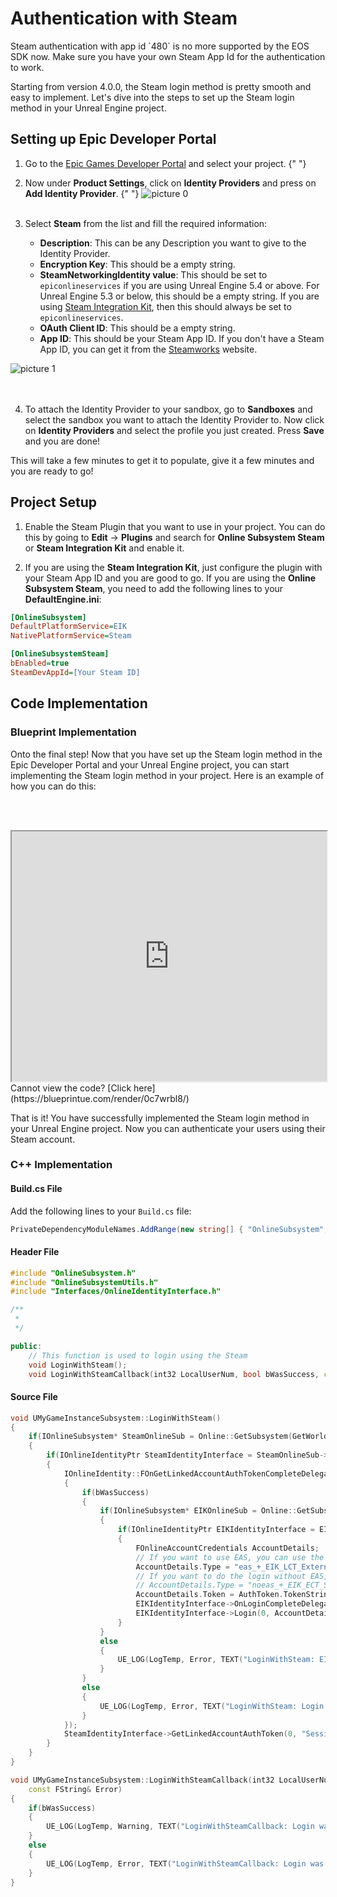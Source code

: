 
# Authentication with Steam

<Callout type="warning">
     Steam authentication with app id `480` is no more supported by the EOS SDK now. Make sure you have your own Steam App Id for the authentication to work.
</Callout>


Starting from version 4.0.0, the Steam login method is pretty smooth and easy to implement. Let's dive into the steps to set up the Steam login method in your Unreal Engine project.

## Setting up Epic Developer Portal

1. Go to the [Epic Games Developer Portal](https://dev.epicgames.com/portal/en-US/) and select your project.
{" "}

2. Now under **Product Settings**, click on **Identity Providers** and press on **Add Identity Provider**.
{" "}
![picture 0](../../../images/0a3944050f32db67adb5c1bc9e06e2275e9163e1354801ee4e197d824100bf32.png) 
<br/><br/>

3. Select **Steam** from the list and fill the required information:

   - **Description**: This can be any Description you want to give to the Identity Provider.
   - **Encryption Key**: This should be a empty string.
   - **SteamNetworkingIdentity value**: This should be set to `epiconlineservices` if you are using Unreal Engine 5.4 or above. For Unreal Engine 5.3 or below, this should be a empty string. If you are using [Steam Integration Kit](https://www.unrealengine.com/marketplace/en-US/product/steam-integration-kit), then this should always be set to `epiconlineservices`.
   - **OAuth Client ID**: This should be a empty string.
   - **App ID**: This should be your Steam App ID. If you don't have a Steam App ID, you can get it from the [Steamworks](https://partner.steamgames.com/) website.

![picture 1](../../../images/897e965647788b85f1b74a7e7f5286b4d7b51998be7f46aa342fe3cde1ce9375.png)  
<br/><br/>

4. To attach the Identity Provider to your sandbox, go to **Sandboxes** and select the sandbox you want to attach the Identity Provider to. Now click on **Identity Providers** and select the profile you just created. Press **Save** and you are done!

This will take a few minutes to get it to populate, give it a few minutes and you are ready to go!

## Project Setup

1. Enable the Steam Plugin that you want to use in your project. You can do this by going to **Edit** -> **Plugins** and search for **Online Subsystem Steam** or **Steam Integration Kit** and enable it.

2. If you are using the **Steam Integration Kit**, just configure the plugin with your Steam App ID and you are good to go. If you are using the **Online Subsystem Steam**, you need to add the following lines to your **DefaultEngine.ini**:

```ini
[OnlineSubsystem]
DefaultPlatformService=EIK
NativePlatformService=Steam

[OnlineSubsystemSteam]
bEnabled=true
SteamDevAppId=[Your Steam ID]
```

## Code Implementation

### Blueprint Implementation

Onto the final step! Now that you have set up the Steam login method in the Epic Developer Portal and your Unreal Engine project, you can start implementing the Steam login method in your project. Here is an example of how you can do this:

<br/><br/>
<iframe src="https://blueprintue.com/render/0c7wrbl8/" scrolling="no" allowfullscreen width="100%" height="400px" border="0"></iframe>
Cannot view the code? [Click here](https://blueprintue.com/render/0c7wrbl8/)

That is it! You have successfully implemented the Steam login method in your Unreal Engine project. Now you can authenticate your users using their Steam account.

### C++ Implementation

#### Build.cs File

Add the following lines to your `Build.cs` file:

```c#
PrivateDependencyModuleNames.AddRange(new string[] { "OnlineSubsystem", "OnlineSubsystemUtils", "OnlineSubsystemEIK" });
```

#### Header File

```cpp
#include "OnlineSubsystem.h"
#include "OnlineSubsystemUtils.h"
#include "Interfaces/OnlineIdentityInterface.h"

/**
 * 
 */

public:
	// This function is used to login using the Steam
	void LoginWithSteam();
	void LoginWithSteamCallback(int32 LocalUserNum, bool bWasSuccess, const FUniqueNetId& UserId, const FString& Error);
```

#### Source File

```cpp
void UMyGameInstanceSubsystem::LoginWithSteam()
{
	if(IOnlineSubsystem* SteamOnlineSub = Online::GetSubsystem(GetWorld(), STEAM_SUBSYSTEM))
	{
		if(IOnlineIdentityPtr SteamIdentityInterface = SteamOnlineSub->GetIdentityInterface())
		{
			IOnlineIdentity::FOnGetLinkedAccountAuthTokenCompleteDelegate Delegate = IOnlineIdentity::FOnGetLinkedAccountAuthTokenCompleteDelegate::CreateLambda([this](int32 LocalUserNum, bool bWasSuccess, const FExternalAuthToken& AuthToken)
			{
				if(bWasSuccess)
				{
					if(IOnlineSubsystem* EIKOnlineSub = Online::GetSubsystem(GetWorld(), "EIK"))
					{
						if(IOnlineIdentityPtr EIKIdentityInterface = EIKOnlineSub->GetIdentityInterface())
						{
							FOnlineAccountCredentials AccountDetails;
							// If you want to use EAS, you can use the following type
							AccountDetails.Type = "eas_+_EIK_LCT_ExternalAuth_+_EIK_ECT_STEAM_SESSION_TICKET";
							// If you want to do the login without EAS, you can use the following type
							// AccountDetails.Type = "noeas_+_EIK_ECT_STEAM_SESSION_TICKET";
							AccountDetails.Token = AuthToken.TokenString;
							EIKIdentityInterface->OnLoginCompleteDelegates->AddUObject(this, &UMyGameInstanceSubsystem::LoginWithSteamCallback);
							EIKIdentityInterface->Login(0, AccountDetails);
						}
					}
					else
					{
						UE_LOG(LogTemp, Error, TEXT("LoginWithSteam: EIK OnlineSubsystem not found."));
					}
				}
				else
				{
					UE_LOG(LogTemp, Error, TEXT("LoginWithSteam: Login was not successful."));
				}
			});
			SteamIdentityInterface->GetLinkedAccountAuthToken(0, "Session", Delegate);
		}
	}
}

void UMyGameInstanceSubsystem::LoginWithSteamCallback(int32 LocalUserNum, bool bWasSuccess, const FUniqueNetId& UserId,
	const FString& Error)
{
	if(bWasSuccess)
	{
		UE_LOG(LogTemp, Warning, TEXT("LoginWithSteamCallback: Login was successful. UserID: %s"), *UserId.ToString());
	}
	else
	{
		UE_LOG(LogTemp, Error, TEXT("LoginWithSteamCallback: Login was not successful. Error: %s"), *Error);
	}
}
```